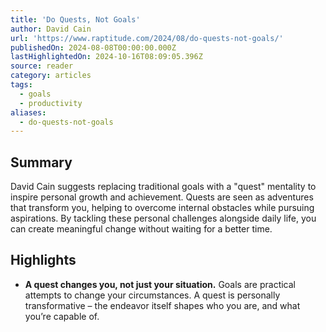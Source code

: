```yaml
---
title: 'Do Quests, Not Goals'
author: David Cain
url: 'https://www.raptitude.com/2024/08/do-quests-not-goals/'
publishedOn: 2024-08-08T00:00:00.000Z
lastHighlightedOn: 2024-10-16T08:09:05.396Z
source: reader
category: articles
tags:
  - goals
  - productivity
aliases:
  - do-quests-not-goals
---
```

## Summary

David Cain suggests replacing traditional goals with a "quest" mentality to inspire personal growth and achievement. Quests are seen as adventures that transform you, helping to overcome internal obstacles while pursuing aspirations. By tackling these personal challenges alongside daily life, you can create meaningful change without waiting for a better time.

## Highlights
- **A quest changes you, not just your situation.** Goals are practical attempts to change your circumstances. A quest is personally transformative – the endeavor itself shapes who you are, and what you’re capable of.
